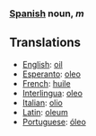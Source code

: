 ===[[Spanish]] noun, ''m'' ===
==Translations==
*[[English]]: [[oil]]
*[[Esperanto]]: [[oleo]]
*[[French]]: [[huile]]
*[[Interlingua]]: [[oleo]]
*[[Italian]]: [[olio]]
*[[Latin]]: [[oleum]]
*[[Portuguese]]: [[óleo]]